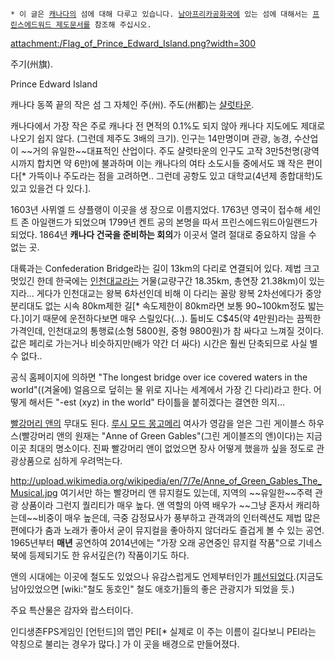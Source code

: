  * 이 글은 [[캐나다]]의 섬에 대해 다루고 있습니다. [[남아프리카공화국]]에 있는 섬에 대해서는 [[프린스에드워드 제도]]문서를 참조해 주십시오. 

attachment:/Flag_of_Prince_Edward_Island.png?width=300

주기(州旗).

Prince Edward Island

캐나다 동쪽 끝의 작은 섬 그 자체인 주(州).
주도(州都)는 [[샬럿타운]].

캐나다에서 가장 작은 주로 캐나다 전 면적의 0.1%도 되지 않아 캐나다 지도에도 제대로 나오기 쉽지 않다. (그런데 제주도 3배의 크기). 인구는 14만명이며 관광, 농경, 수산업이 ~~거의 유일한~~대표적인 산업이다. 주도 샬럿타운의 인구도 고작 3만5천명(광역시까지 합치면 약 6만)에 불과하며 이는 캐나다의 여타 소도시들 중에서도 꽤 작은 편이다[* 가뜩이나 주도라는 점을 고려하면.. 그런데 공항도 있고 대학교(4년제 종합대학)도 있고 있을건 다 있다.].

1603년 사뮈엘 드 샹플랭이 이곳을 생 장으로 이름지었다. 1763년 영국이 접수해 세인트 존 아일랜드가 되었으며 1799년 켄트 공의 본명을 따서 프린스에드워드아일랜드가 되었다. 1864년 '''캐나다 건국을 준비하는 회의'''가 이곳서 열려 절대로 중요하지 않을 수 없는 곳.

대륙과는 Confederation Bridge라는 길이 13km의 다리로 연결되어 있다. 제법 크고 멋있긴 한데 한국에는 [[인천대교]]라는 거물(교량구간 18.35km, 총연장 21.38km)이 있는지라... 게다가 인천대교는 왕복 6차선인데 비해 이 다리는 꼴랑 왕복 2차선에다가 중앙분리대도 없는 시속 80km제한 길[* 속도제한이 80km라면 보통 90~100km정도 밟는다.]이기 때문에 운전하다보면 매우 스릴있다(...). 톨비도 C$45(약 4만원)라는 끔찍한 가격인데, 인천대교의 통행료(소형 5800원, 중형 9800원)가 참 싸다고 느껴질 것이다. 값은 페리로 가는거나 비슷하지만(배가 약간 더 싸다) 시간은 훨씬 단축되므로 사실 별 수 없다..

공식 홈페이지에 의하면 "The longest bridge over ice covered waters in the world"((겨울에) 얼음으로 덮히는 물 위로 지나는 세계에서 가장 긴 다리)라고 한다. 어떻게 해서든 "-est (xyz) in the world" 타이틀을 붙히겠다는 결연한 의지...

[[빨강머리 앤]]의 무대도 된다. [[루시 모드 몽고메리]] 여사가 영감을 얻은 그린 게이블스 하우스(빨강머리 앤의 원재는 "Anne of Green Gables"(그린 게이블즈의 앤)이다)는 지금 이곳 최대의 명소이다. 진짜 빨강머리 앤이 없었으면 장사 어떻게 했을까 싶을 정도로 관광상품으로 심하게 우려먹는다.

http://upload.wikimedia.org/wikipedia/en/7/7e/Anne_of_Green_Gables_The_Musical.jpg
여기서만 하는 빨강머리 앤 뮤지컬도 있는데, 지역의 ~~유일한~~주력 관광 상품이라 그런지 퀄리티가 매우 높다. 앤 역할의 아역 배우가 ~~그냥 혼자서 캐리하는데~~비중이 매우 높은데, 극중 감정묘사가 풍부하고 관객과의 인터렉션도 제법 많은 편에다가 춤과 노래가 좋아서 굳이 뮤지컬을 좋아하지 않더라도 즐겁게 볼 수 있는 공연. 1965년부터 '''매년''' 공연하여 2014년에는 "가장 오래 공연중인 뮤지컬 작품"으로 기네스북에 등제되기도 한 유서깊은(?) 작품이기도 하다.

앤의 시대에는 이곳에 철도도 있었으나 유감스럽게도 언제부터인가 [[폐선]]되었다.(지금도 남아있었으면 [wiki:"철도 동호인" 철도 애호가]들의 좋은 관광지가 되었을 듯.)

주요 특산물은 감자와 랍스터이다.

인디생존FPS게임인 [언턴드]의 맵인 PEI[* 실제로 이 주는 이름이 길다보니 PEI라는 약칭으로 불리는 경우가 많다.] 
가 이 곳을 배경으로 만들어졌다.
